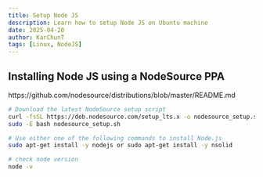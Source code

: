 ```yaml
---
title: Setup Node JS
description: Learn how to setup Node JS on Ubuntu machine
date: 2025-04-20
author: KarChunT
tags: [Linux, NodeJS]
---
```


## Installing Node JS using a NodeSource PPA

<Callout title="Reference">
  https://github.com/nodesource/distributions/blob/master/README.md
</Callout>

```bash
# Download the latest NodeSource setup script
curl -fsSL https://deb.nodesource.com/setup_lts.x -o nodesource_setup.sh
sudo -E bash nodesource_setup.sh

# Use either one of the following commands to install Node.js
sudo apt-get install -y nodejs or sudo apt-get install -y nsolid

# check node version
node -v
```
<Comments />
